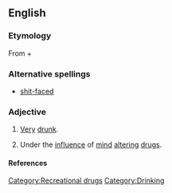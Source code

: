 ==English==

===Etymology===
From {{term|shit||lang=en}} + {{term|faced||lang=en}}

===Alternative spellings===
*[[shit-faced]]

===Adjective===
{{en-adj}}

# {{vulgar}} [[very|Very]] [[drunk]].
# {{vulgar}} Under the [[influence]] of [[mind]] [[altering]] [[drugs]].

====References====
{{R:American Heritage 2000}}

[[Category:Recreational drugs]]
[[Category:Drinking]]